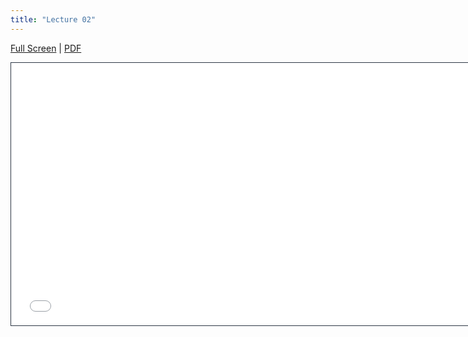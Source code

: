 ```yaml
---
title: "Lecture 02"
---
```


[Full Screen](lecture-02.qmd) | [PDF]() 

```{=html}
<iframe class="slide-deck" src="lecture-02.html" height="420" width="747" style="border: 1px solid #2e3846;"></iframe>
```



